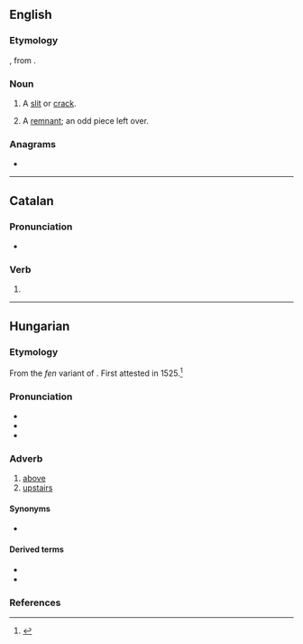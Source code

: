 ==English==

===Etymology===
{{der|en|fro|fente}}, from {{der|en|la|findēre||to cleave}}.

===Noun===
{{en-noun}}

# {{lb|en|UK|dialect}} A [[slit]] or [[crack]].
# {{lb|en|UK|dialect}} A [[remnant]]; an odd piece left over.

===Anagrams===
* {{anagrams|en|a=efnt|TNEF}}

----

==Catalan==

===Pronunciation===
* {{rhymes|ent|lang=ca}}

===Verb===
{{head|ca|verb form}}

# {{ca-verb form of|t=pres|m=ptc|fer}}

----

==Hungarian==

===Etymology===
From the ''fen'' variant of {{af|hu|fenn|-t|t1=above|t2=locative suffix}}. First attested in 1525.<ref>{{R:Zaicz 2006}}</ref>

===Pronunciation===
* {{hu-IPA}}
* {{audio|Hu-fent.ogg|Audio|lang=hu}}
* {{hyphenation|fent|lang=hu}}

===Adverb===
{{hu-adv|fent|ebb}}

# [[above]]
# [[upstairs]]

====Synonyms====
* {{l|hu|fenn}}

====Derived terms====
* {{l|hu|fenti}}
* {{l|hu|odafent}}

===References===
<references/>
